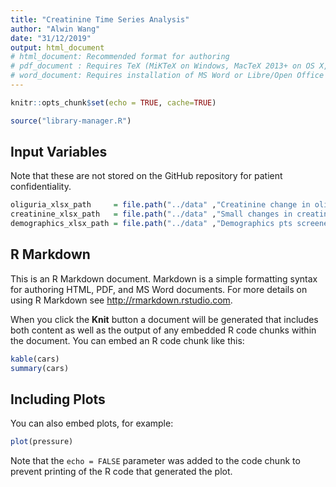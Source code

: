 ```yaml
---
title: "Creatinine Time Series Analysis"
author: "Alwin Wang"
date: "31/12/2019"
output: html_document
# html_document: Recommended format for authoring
# pdf_document : Requires TeX (MiKTeX on Windows, MacTeX 2013+ on OS X, TeX Live 2013+ on Linux)
# word_document: Requires installation of MS Word or Libre/Open Office on Linux
---
```


```r
knitr::opts_chunk$set(echo = TRUE, cache=TRUE)
```

```r
source("library-manager.R")
```

## Input Variables

Note that these are not stored on the GitHub repository for patient confidentiality. 

```r
oliguria_xlsx_path     = file.path("../data" ,"Creatinine change in oliguria 27.9.18.xlsx")
creatinine_xlsx_path   = file.path("../data" ,"Small changes in creatinine 27.9.18.xlsx")
demographics_xlsx_path = file.path("../data" ,"Demographics pts screened out.xlsx")
```

## R Markdown

This is an R Markdown document. Markdown is a simple formatting syntax for authoring HTML, PDF, and MS Word documents. For more details on using R Markdown see <http://rmarkdown.rstudio.com>.

When you click the **Knit** button a document will be generated that includes both content as well as the output of any embedded R code chunks within the document. You can embed an R code chunk like this:

```r
kable(cars)
summary(cars)
```

## Including Plots

You can also embed plots, for example:

```r
plot(pressure)
```

Note that the `echo = FALSE` parameter was added to the code chunk to prevent printing of the R code that generated the plot.